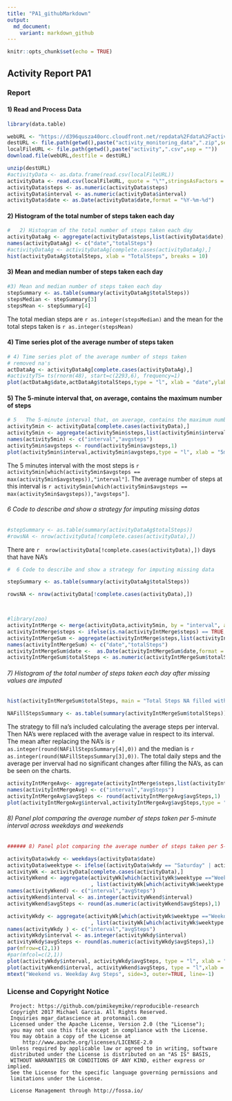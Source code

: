 ```yaml
---
title: "PA1_githubMarkdown"
output:
  md_document:
    variant: markdown_github
---
```


```r
knitr::opts_chunk$set(echo = TRUE)
```

## Activity Report PA1 {.tabset .tabset-fade .tabset-pills}
### Report
     
#### 1) Read and Process Data

```r
library(data.table)

webURL <- "https://d396qusza40orc.cloudfront.net/repdata%2Fdata%2Factivity.zip"
destURL <- file.path(getwd(),paste("activity_monitoring_data",".zip",sep = ""))
localFileURL <- file.path(getwd(),paste("activity",".csv",sep = ""))
download.file(webURL,destfile = destURL)

unzip(destURL)
#activityData <- as.data.frame(read.csv(localFileURL))
activityData <- read.csv(localFileURL, quote = "\"",stringsAsFactors = FALSE)
activityData$steps <- as.numeric(activityData$steps)
activityData$interval <- as.numeric(activityData$interval)
activityData$date <- as.Date(activityData$date,format = "%Y-%m-%d")

```


#### 2) Histogram of the total number of steps taken each day




``` r
#   2) Histogram of the total number of steps taken each day
activityDataAg <- aggregate(activityData$steps,list(activityData$date),sum)
names(activityDataAg) <- c("date","totalSteps")
#activityDataAg <- activityDataAg[complete.cases(activityDataAg),]
hist(activityDataAg$totalSteps, xlab = "TotalSteps", breaks = 10)
```


#### 3) Mean and median number of steps taken each day


``` r
#3) Mean and median number of steps taken each day
stepSummary <- as.table(summary(activityDataAg$totalSteps))
stepsMedian <- stepSummary[3]
stepsMean <- stepSummary[4]
```
The total median steps are `r as.integer(stepsMedian)` and the mean for the total steps taken is `r as.integer(stepsMean)`

#### 4) Time series plot of the average number of steps taken


``` r
# 4) Time series plot of the average number of steps taken
# removed na's
actDataAg <- activityDataAg[complete.cases(activityDataAg),]
#activityTS= ts(rnorm(48), start=c(2293,6), frequency=1)
plot(actDataAg$date,actDataAg$totalSteps,type = "l", xlab = "date",ylab = "total steps")
```


#### 5) The 5-minute interval that, on average, contains the maximum number of steps

``` r
# 5   The 5-minute interval that, on average, contains the maximum number of steps
activity5min <- activityData[complete.cases(activityData),]
activity5min <- aggregate(activity5min$steps,list(activity5min$interval),mean)
names(activity5min) <- c("interval","avgsteps")
activity5min$avgsteps <- round(activity5min$avgsteps,1)
plot(activity5min$interval,activity5min$avgsteps,type = "l", xlab = "5min interval", ylab = "5min Avg Steps")

```

The 5 minutes interval with the most steps is `r activity5min[which(activity5min$avgsteps == max(activity5min$avgsteps)),"interval"]`. The average number of steps at this interval is `r activity5min[which(activity5min$avgsteps == max(activity5min$avgsteps)),"avgsteps"]`.


######  6 Code to describe and show a strategy for imputing missing datas


``` r
#stepSummary <- as.table(summary(activityDataAg$totalSteps))
#rowsNA <- nrow(activityData[!complete.cases(activityData),])
```

There are `r  nrow(activityData[!complete.cases(activityData),])` days that have NA's



``` r
#  6 Code to describe and show a strategy for imputing missing data

stepSummary <- as.table(summary(activityDataAg$totalSteps))

rowsNA <- nrow(activityData[!complete.cases(activityData),])



#library(zoo)
activityIntMerge <- merge(activityData,activity5min, by = "interval", all.x = TRUE)
activityIntMerge$steps <- ifelse(is.na(activityIntMerge$steps) == TRUE, activityIntMerge$avgsteps, activityIntMerge$steps)
activityIntMergeSum <- aggregate(activityIntMerge$steps,list(activityIntMerge$date),sum)
names(activityIntMergeSum) <- c("date","totalSteps")
activityIntMergeSum$date <-  as.Date(activityIntMergeSum$date,format = "%Y-%m-%d")
activityIntMergeSum$totalSteps <- as.numeric(activityIntMergeSum$totalSteps)
```



###### 7) Histogram of the total number of steps taken each day after missing values are imputed

``` r
hist(activityIntMergeSum$totalSteps, main = "Total Steps NA filled with Interval Avg",xlab = "TotalSteps", breaks = 10 )

NAFillStepsSummary <- as.table(summary(activityIntMergeSum$totalSteps))
```
The strategy to fill na's included calculating the average steps per interval. Then NA's were replaced with the average value in respect to its interval. The mean after replacing the NA's is `r as.integer(round(NAFillStepsSummary[4],0))` and the median is `r as.integer(round(NAFillStepsSummary[3],0))`. The total daily steps and the average per inverval had no significant changes after filling the NA's, as can be seen on the charts.

``` r
activityIntMergeAvg<- aggregate(activityIntMerge$steps,list(activityIntMerge$interval),mean)
names(activityIntMergeAvg) <- c("interval","avgSteps")
activityIntMergeAvg$avgSteps <- round(activityIntMergeAvg$avgSteps,1)
plot(activityIntMergeAvg$interval,activityIntMergeAvg$avgSteps,type = "l", main = "Interval after NA Filled",xlab = "5min interval", ylab = "5min Avg Steps")
```


###### 8) Panel plot comparing the average number of steps taken per 5-minute interval across weekdays and weekends


``` r
###### 8) Panel plot comparing the average number of steps taken per 5-minute interval across weekdays and weekends

activityData$wkdy <- weekdays(activityData$date)
activityData$weektype <- ifelse((activityData$wkdy == "Saturday" | activityData$wkdy == "Sunday"), "Weekend", "Weekday" )
activityWk <- activityData[complete.cases(activityData),]
activityWkend <- aggregate(activityWk[which(activityWk$weektype =="Weekend"),"steps"]
                           , list(activityWk[which(activityWk$weektype =="Weekend"),"interval"]),mean)
names(activityWkend) <- c("interval","avgSteps")
activityWkend$interval <- as.integer(activityWkend$interval)
activityWkend$avgSteps <- round(as.numeric(activityWkend$avgSteps),1)

activityWkdy <- aggregate(activityWk[which(activityWk$weektype =="Weekday"),"steps"]
                           , list(activityWk[which(activityWk$weektype =="Weekday"),"interval"]),mean)
names(activityWkdy ) <- c("interval","avgSteps")
activityWkdy$interval <- as.integer(activityWkdy$interval)
activityWkdy$avgSteps <- round(as.numeric(activityWkdy$avgSteps),1)
par(mfrow=c(2,1))
#par(mfcol=c(2,1))
plot(activityWkdy$interval, activityWkdy$avgSteps, type = "l", xlab = "", ylab = "WkDay Avg Steps")
plot(activityWkend$interval, activityWkend$avgSteps, type = "l",xlab = "interval", ylab = "WkEnd Avg Steps")
mtext("Weekend vs. Weekday Avg Steps", side=3, outer=TRUE, line=-1) 
```
### License and Copyright Notice
     Project: https://github.com/pimikeymike/reproducible-research
     Copyright 2017 Michael Garcia. All Rights Reserved.
     Inquiries mgar_datascience at protonmail.com
     Licensed under the Apache License, Version 2.0 (the "License");
     you may not use this file except in compliance with the License.
     You may obtain a copy of the License at
         http://www.apache.org/licenses/LICENSE-2.0
     Unless required by applicable law or agreed to in writing, software
     distributed under the License is distributed on an "AS IS" BASIS,
     WITHOUT WARRANTIES OR CONDITIONS OF ANY KIND, either express or implied.
     See the License for the specific language governing permissions and
     limitations under the License.
     
     License Management through http://fossa.io/     
##